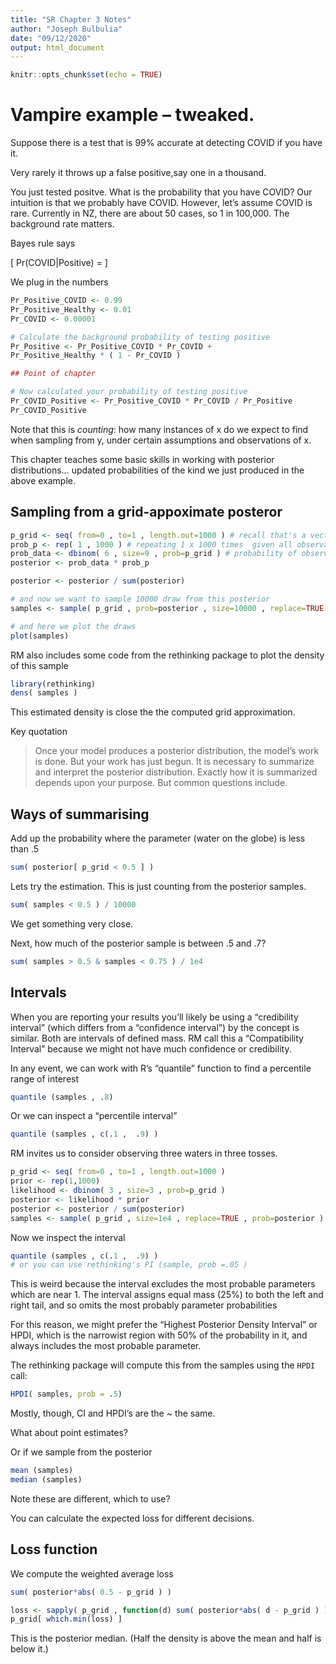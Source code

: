 ```yaml
---
title: "SR Chapter 3 Notes"
author: "Joseph Bulbulia"
date: "09/12/2020"
output: html_document
---
```


```r
knitr::opts_chunk$set(echo = TRUE)
```


# Vampire example -- tweaked.

Suppose there is a test that is 99% accurate at detecting COVID if you have it. 

Very rarely it throws up a false positive,say one in a thousand. 

You just tested positve.  What is the probability that you have COVID? 
Our intuition is that we probably have COVID. However, let's assume COVID is rare. Currently in NZ, there are about 50 cases, so 1 in 100,000.  The background rate matters. 

Bayes rule says

\[ Pr(COVID|Positive) = \frac{Pr(Positive|COVID)\times Pr (COVID}{Pr(Positive)}
\]

We plug in the numbers

```r
Pr_Positive_COVID <- 0.99
Pr_Positive_Healthy <- 0.01
Pr_COVID <- 0.00001

# Calculate the background probability of testing positive
Pr_Positive <- Pr_Positive_COVID * Pr_COVID +
Pr_Positive_Healthy * ( 1 - Pr_COVID )

## Point of chapter

# Now calculated your probability of testing positive
Pr_COVID_Positive <- Pr_Positive_COVID * Pr_COVID / Pr_Positive 
Pr_COVID_Positive
```

Note that this is *counting*: how many instances of x do we expect to find when sampling from y, under certain assumptions and observations of x. 

This chapter teaches some basic skills in working with posterior distributions... updated probabilities of the kind we just produced in the above example. 

## Sampling from a grid-appoximate posteror


```r
p_grid <- seq( from=0 , to=1 , length.out=1000 ) # recall that's a vector from 0 to 1 in 1000 increments
prob_p <- rep( 1 , 1000 ) # repeating 1 x 1000 times  given all observations equal weight
prob_data <- dbinom( 6 , size=9 , prob=p_grid ) # probability of observing 6 W and 3 L summed accross all the probabilities we just created
posterior <- prob_data * prob_p

posterior <- posterior / sum(posterior)

# and now we want to sample 10000 draw from this posterior
samples <- sample( p_grid , prob=posterior , size=10000 , replace=TRUE )

# and here we plot the draws
plot(samples)
```


RM also includes some code from the rethinking package to plot the density of this sample

```r
library(rethinking)
dens( samples )
```


This estimated density is close the the computed grid approximation. 

Key quotation 

> Once your model produces a posterior distribution, the model’s work is done. But your work has just begun. It is necessary to summarize and interpret the posterior distribution. Exactly how it is summarized depends upon your purpose. But common questions include.

## Ways of summarising

Add up the probability where the parameter (water on the globe) is less than .5

```r
sum( posterior[ p_grid < 0.5 ] )
```

Lets try the estimation. This is just counting from the posterior samples. 


```r
sum( samples < 0.5 ) / 10000
```

We get something very close. 


Next, how much of the posterior sample is between .5 and .7? 


```r
sum( samples > 0.5 & samples < 0.75 ) / 1e4
```

## Intervals

When you are reporting your results you'll likely be using a "credibility interval" (which differs from a "confidence interval") by the concept is similar. Both are intervals of defined mass.  RM call this a "Compatibility Interval"  because we might not have much confidence or credibility.  

In any event, we can work with R's "quantile" function to find a percentile range of interest


```r
quantile (samples , .8)
```

Or we can inspect a "percentile interval" 
```r
quantile (samples , c(.1 ,  .9) )
```


RM invites us to consider observing three waters in three tosses. 


```r
p_grid <- seq( from=0 , to=1 , length.out=1000 )
prior <- rep(1,1000)
likelihood <- dbinom( 3 , size=3 , prob=p_grid )
posterior <- likelihood * prior
posterior <- posterior / sum(posterior)
samples <- sample( p_grid , size=1e4 , replace=TRUE , prob=posterior )
```

Now we inspect the interval


```r
quantile (samples , c(.1 ,  .9) )
# or you can use rethinking's PI (sample, prob =.05 )
```

This is weird because the interval excludes the most probable parameters which are near 1. The interval assigns equal mass (25%) to both the left and right tail, and so omits the most probably parameter probabilities 
 
For this reason, we might prefer the "Highest Posterior Density Interval" or HPDI, which is the narrowist region with 50% of the probability in it, and always includes the most probable parameter. 

The rethinking package will compute this from the samples using the `HPDI` call:

```r
HPDI( samples, prob = .5)
```



Mostly, though, CI and HPDI's are the ~ the same.

What about point estimates? 



Or if we sample from the posterior

```r
mean (samples)
median (samples)
```

Note these are different, which to use? 

You can calculate the expected loss for different decisions. 

## Loss function

We compute the weighted average loss

```r
sum( posterior*abs( 0.5 - p_grid ) )
```

```r
loss <- sapply( p_grid , function(d) sum( posterior*abs( d - p_grid ) ) )
p_grid[ which.min(loss) ]
```


This is the posterior median. (Half the density is above the mean and half is below it.)
